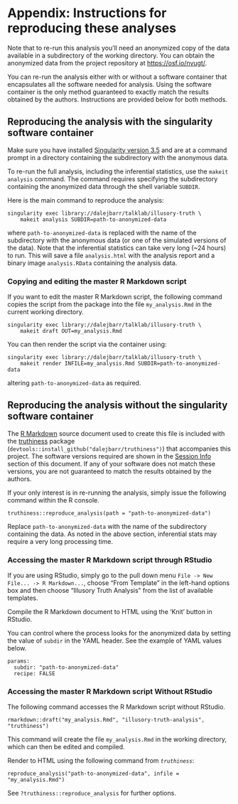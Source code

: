 # Appendix: Instructions for reproducing these analyses

Note that to re-run this analysis you'll need an anonymized copy of the data available in a subdirectory of the working directory. You can obtain the anonymized data from the project repository at <https://osf.io/nvugt/>.

You can re-run the analysis either with or without a software container that encapsulates all the software needed for analysis. Using the software container is the only method guaranteed to exactly match the results obtained by the authors. Instructions are provided below for both methods.

## Reproducing the analysis with the singularity software container

Make sure you have installed [Singularity version 3.5](https://sylabs.io/guides/3.5/user-guide/) and are at a command prompt in a directory containing the subdirectory with the anonymous data.

To re-run the full analysis, including the inferential statistics, use the `makeit analysis` command.  The command requires specifying the subdirectory containing the anonymized data through the shell variable `SUBDIR`.

Here is the main command to reproduce the analysis:

```
singularity exec library://dalejbarr/talklab/illusory-truth \ 
    makeit analysis SUBDIR=path-to-anonymized-data
```

where `path-to-anonymized-data` is replaced with the name of the subdirectory with the anonymous data (or one of the simulated versions of the data). Note that the inferential statistics can take very long (~24 hours) to run. This will save a file `analysis.html` with the analysis report and a binary image `analysis.RData` containing the analysis data.

### Copying and editing the master R Markdown script

If you want to edit the master R Markdown script, the following command copies the script from the package into the file `my_analysis.Rmd` in the current working directory.

```
singularity exec library://dalejbarr/talklab/illusory-truth \
    makeit draft OUT=my_analysis.Rmd
```

You can then render the script via the container using:

```
singularity exec library://dalejbarr/talklab/illusory-truth \
    makeit render INFILE=my_analysis.Rmd SUBDIR=path-to-anonymized-data
```

altering `path-to-anonymized-data` as required.

## Reproducing the analysis without the singularity software container

The [R Markdown](https://rmarkdown.rstudio.com/index.html) source document used to create this file is included with the [truthiness](https://github.com/dalejbarr/truthiness) package (`devtools::install_github("dalejbarr/truthiness")`) that accompanies this project.  The software versions required are shown in the [Session Info](#sessinfo) section of this document. If any of your software does not match these versions, you are not guaranteed to match the results obtained by the authors.

If your only interest is in re-running the analysis, simply issue the following command within the R console.

```
truthiness::reproduce_analysis(path = "path-to-anonymized-data")
```

Replace `path-to-anonymized-data` with the name of the subdirectory containing the data. As noted in the above section, inferential stats may require a very long processing time.

### Accessing the master R Markdown script through RStudio

If you are using RStudio, simply go to the pull down menu 
`File -> New File... -> R Markdown...`, choose "From Template" in the left-hand options box and then choose "Illusory Truth Analysis" from the list of available templates.

Compile the R Markdown document to HTML using the 'Knit' button in RStudio. 

You can control where the process looks for the anonymized data by setting the value of `subdir` in the YAML header. See the example of YAML values below.

```
params:
  subdir: "path-to-anonymized-data"
  recipe: FALSE
```

### Accessing the master R Markdown script Without RStudio

The following command accesses the R Markdown script without RStudio.

```
rmarkdown::draft("my_analysis.Rmd", "illusory-truth-analysis", "truthiness")
```

This command will create the file `my_analysis.Rmd` in the working directory, which can then be edited and compiled.

Render to HTML using the following command from *`truthiness`*:

```
reproduce_analysis("path-to-anonymized-data", infile = "my_analysis.Rmd")
```

See `?truthiness::reproduce_analysis` for further options.
